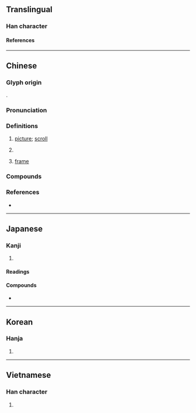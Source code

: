 {{also|帧}}
{{character info}}
==Translingual==

===Han character===
{{Han char|rn=50|rad=巾|as=09|sn=12|four=41286|canj=LBYBC|ids=⿰巾貞}}

====References====
{{Han ref|kx=0334.060|dkj=08982|dj=0641.100|hdz=10747.050|uh=5E40}}

----

==Chinese==
{{zh-forms|s=帧}}

===Glyph origin===
{{Han etym}}
{{Han compound|巾|貞|ls=psc|c1=s|c2=p}}.

===Pronunciation===
{{zh-pron
|m=幀
|c=zing3
|mc=
|oc=y
|ma=
|cat=n,cls
}}

===Definitions===
{{zh-hanzi}}

# {{zh-o}} [[picture]]; [[scroll]]
# {{zh-classifier|[[picture]]s}}
# {{lb|zh|computing}} [[frame]]
#: {{zh-x|掉幀|to drop a frame}}

===Compounds===
{{zh-der|橫幀|裝幀|掉幀|關鍵幀}}

===References===
* {{R:yue:Hanzi}}

----

==Japanese==

===Kanji===
{{ja-kanji|grade=|rs=巾09}}

# {{rfdef|ja|sort=巾09}}

====Readings====
{{ja-readings
|goon=ちょう
|kanon=とう
|kanyoon=てい
|kun=かけもの
}}

====Compounds====
* {{ja-r|装幀|そうてい}}

----

==Korean==

===Hanja===
{{ko-hanja|hangeul=[[정]], [[탱]]|rv=jeong, taeng|mr=chŏng, t'aeng}}

# {{rfdef|ko|sort=巾09}}

----

==Vietnamese==

===Han character===
{{vi-readings|rs=巾09|reading=tranh}}

# {{rfdef|vi|sort=巾09}}